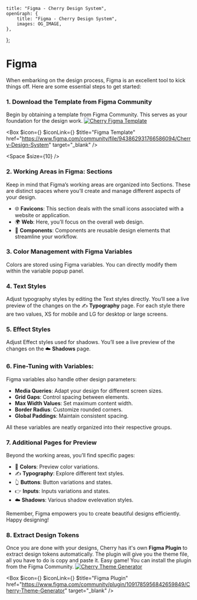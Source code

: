 
	title: "Figma - Cherry Design System",
	openGraph: {
		title: "Figma - Cherry Design System",
		images: OG_IMAGE,
	},
};

# Figma

When embarking on the design process, Figma is an excellent tool to kick things off. Here are some essential steps to get started:

### 1. Download the Template from Figma Community

Begin by obtaining a template from Figma Community. This serves as your foundation for the design work.
[![Cherry Figma Template](/figma-template.jpg)](https://www.figma.com/community/file/943862931766586094/Cherry-Design-System)

<Box
	$icon={<IconFile />}
	$iconLink={<IconFigma className="figma" />}
	$title="Figma Template"
	href="https://www.figma.com/community/file/943862931766586094/Cherry-Design-System"
	target="_blank"
/>

<Space $size={10} />

### 2. Working Areas in Figma: Sections

Keep in mind that Figma’s working areas are organized into Sections. These are distinct spaces where you’ll create and manage different aspects of your design.

-   🌐 **Favicons**: This section deals with the small icons associated with a website or application.
-   🌍 **Web**: Here, you’ll focus on the overall web design.
-   🧩 **Components**: Components are reusable design elements that streamline your workflow.

### 3. Color Management with Figma Variables

Colors are stored using Figma variables. You can directly modify them within the variable popup panel.

### 4. Text Styles

Adjust typography styles by editing the Text styles directly. You’ll see a live preview of the changes on the ✍️ **Typography** page. For each style there are two values, XS for mobile and LG for desktop or large screens.

### 5. Effect Styles

Adjust Effect styles used for shadows. You’ll see a live preview of the changes on the ☁️ **Shadows** page.

### 6. Fine-Tuning with Variables:

Figma variables also handle other design parameters:

-   **Media Queries**: Adapt your design for different screen sizes.
-   **Grid Gaps**: Control spacing between elements.
-   **Max Width Values**: Set maximum content width.
-   **Border Radius**: Customize rounded corners.
-   **Global Paddings**: Maintain consistent spacing.

All these variables are neatly organized into their respective groups.

### 7. Additional Pages for Preview

Beyond the working areas, you’ll find specific pages:

-   🎨 **Colors**: Preview color variations.
-   ✍️ **Typography**: Explore different text styles.
-   👆 **Buttons**: Button variations and states.
-   👉 **Inputs**: Inputs variations and states.
-   ☁️ **Shadows**: Various shadow evelevation styles.

Remember, Figma empowers you to create beautiful designs efficiently. Happy designing!

### 8. Extract Design Tokens

Once you are done with your designs, Cherry has it's own **Figma Plugin** to extract design tokens automatically. The plugin will give you the theme file, all you have to do is copy and paste it. Easy game! You can install the plugin from the Figma Community.
[![Cherry Theme Generator](/figma-plugin.jpg)](https://www.figma.com/community/plugin/1091785956842659849/Cherry-Theme-Generator)

<Box
	$icon={<IconPlugin />}
	$iconLink={<IconFigma className="figma" />}
	$title="Figma Plugin"
	href="https://www.figma.com/community/plugin/1091785956842659849/Cherry-Theme-Generator"
	target="_blank"
/>

